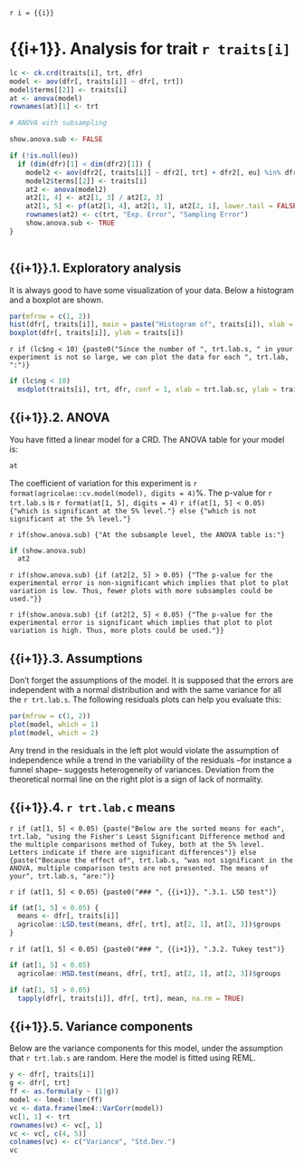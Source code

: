 `r i = {{i}}`

# {{i+1}}. Analysis for trait `r traits[i]`

```r
lc <- ck.crd(traits[i], trt, dfr)
model <- aov(dfr[, traits[i]] ~ dfr[, trt])
model$terms[[2]] <- traits[i]
at <- anova(model)
rownames(at)[1] <- trt

# ANOVA with subsampling

show.anova.sub <- FALSE

if (!is.null(eu))
  if (dim(dfr)[1] < dim(dfr2)[1]) {
    model2 <- aov(dfr2[, traits[i]] ~ dfr2[, trt] + dfr2[, eu] %in% dfr2[, trt])
    model2$terms[[2]] <- traits[i]
    at2 <- anova(model2)
    at2[1, 4] <- at2[1, 3] / at2[2, 3]
    at2[1, 5] <- pf(at2[1, 4], at2[1, 1], at2[2, 1], lower.tail = FALSE)
    rownames(at2) <- c(trt, "Exp. Error", "Sampling Error")
    show.anova.sub <- TRUE
}
  
```

## {{i+1}}.1. Exploratory analysis

It is always good to have some visualization of your data. Below a histogram and a boxplot are shown.

```r

par(mfrow = c(1, 2))
hist(dfr[, traits[i]], main = paste("Histogram of", traits[i]), xlab = traits[i])
boxplot(dfr[, traits[i]], ylab = traits[i])

```

`r if (lc$ng < 10) {paste0("Since the number of ", trt.lab.s, " in your experiment is not so large, we can plot the data for each ", trt.lab, ":")}`

```r
if (lc$ng < 10)
  msdplot(traits[i], trt, dfr, conf = 1, xlab = trt.lab.sc, ylab = traits[i], pch = 4)
```

## {{i+1}}.2. ANOVA

You have fitted a linear model for a CRD. The ANOVA table for your model is:

```r
at
```

The coefficient of variation for this experiment is `r format(agricolae::cv.model(model), digits = 4)`%.
The p-value for `r trt.lab.s` is `r format(at[1, 5], digits = 4)`
`r if(at[1, 5] < 0.05) {"which is significant at the 5% level."} else {"which is not significant at the 5% level."}`

`r if(show.anova.sub) {"At the subsample level, the ANOVA table is:"}`

```r
if (show.anova.sub)
  at2
```

`r if(show.anova.sub) {if (at2[2, 5] > 0.05) {"The p-value for the experimental error is non-significant which implies that plot to plot variation is low. Thus, fewer plots with more subsamples could be used."}}`

`r if(show.anova.sub) {if (at2[2, 5] < 0.05) {"The p-value for the experimental error is significant which implies that plot to plot variation is high. Thus, more plots could be used."}}`

## {{i+1}}.3. Assumptions

Don't forget the assumptions of the model. It is supposed that the errors are independent with a normal distribution and with the same variance for all the `r trt.lab.s`. The following residuals plots can help you evaluate this:

```r
par(mfrow = c(1, 2))
plot(model, which = 1)
plot(model, which = 2)
```

Any trend in the residuals in the left plot would violate the assumption of independence while a trend in the variability of the residuals --for instance a funnel shape-- suggests heterogeneity of variances. Deviation from the theoretical normal line on the right plot is a sign of lack of normality.

## {{i+1}}.4. `r trt.lab.c` means

`r if (at[1, 5] < 0.05) {paste("Below are the sorted means for each", trt.lab, "using the Fisher's Least Significant Difference method and the multiple comparisons method of Tukey, both at the 5% level. Letters indicate if there are significant differences")} else {paste("Because the effect of", trt.lab.s, "was not significant in the ANOVA, multiple comparison tests are not presented. The means of your", trt.lab.s, "are:")}`

`r if (at[1, 5] < 0.05) {paste0("### ", {{i+1}}, ".3.1. LSD test")}`

```r

if (at[1, 5] < 0.05) {
  means <- dfr[, traits[i]]
  agricolae::LSD.test(means, dfr[, trt], at[2, 1], at[2, 3])$groups
}
```

`r if (at[1, 5] < 0.05) {paste0("### ", {{i+1}}, ".3.2. Tukey test")}`

```r

if (at[1, 5] < 0.05)
  agricolae::HSD.test(means, dfr[, trt], at[2, 1], at[2, 3])$groups

```

```r

if (at[1, 5] > 0.05)
  tapply(dfr[, traits[i]], dfr[, trt], mean, na.rm = TRUE)

```

## {{i+1}}.5. Variance components

Below are the variance components for this model, under the assumption that `r trt.lab.s` are random. Here the model is fitted using REML.

```r
y <- dfr[, traits[i]]
g <- dfr[, trt]
ff <- as.formula(y ~ (1|g))
model <- lme4::lmer(ff)
vc <- data.frame(lme4::VarCorr(model))
vc[1, 1] <- trt
rownames(vc) <- vc[, 1]
vc <- vc[, c(4, 5)]
colnames(vc) <- c("Variance", "Std.Dev.")
vc
```

